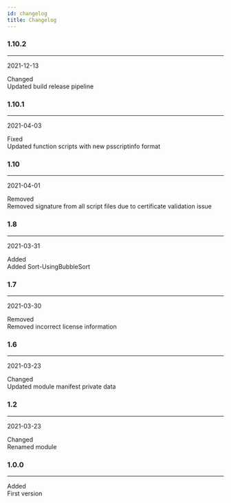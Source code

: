 ```yaml
---
id: changelog
title: Changelog
---
```



### 1.10.2
___
2021-12-13

<div class="container">
<div class="row">
<div class="col col--2"><span class="badge badge--secondary">Changed</span></div>
<div class="col">Updated build release pipeline</div>
</div>
</div>


### 1.10.1
___
2021-04-03

<div class="container">
<div class="row">
<div class="col col--2"><span class="badge badge--info">Fixed</span></div>
<div class="col">Updated function scripts with new psscriptinfo format</div>
</div>
</div>


### 1.10
___
2021-04-01

<div class="container">
<div class="row">
<div class="col col--2"><span class="badge badge--warning">Removed</span></div>
<div class="col">Removed signature from all script files due to certificate validation issue</div>
</div>
</div>


### 1.8
___
2021-03-31

<div class="container">
<div class="row">
<div class="col col--2"><span class="badge badge--success">Added</span></div>
<div class="col">Added Sort-UsingBubbleSort</div>
</div>
</div>


### 1.7
___
2021-03-30

<div class="container">
<div class="row">
<div class="col col--2"><span class="badge badge--warning">Removed</span></div>
<div class="col">Removed incorrect license information</div>
</div>
</div>


### 1.6
___
2021-03-23

<div class="container">
<div class="row">
<div class="col col--2"><span class="badge badge--secondary">Changed</span></div>
<div class="col">Updated module manifest private data</div>
</div>
</div>


### 1.2
___
2021-03-23

<div class="container">
<div class="row">
<div class="col col--2"><span class="badge badge--secondary">Changed</span></div>
<div class="col">Renamed module</div>
</div>
</div>


### 1.0.0
___


<div class="container">
<div class="row">
<div class="col col--2"><span class="badge badge--success">Added</span></div>
<div class="col">First version</div>
</div>
</div>

